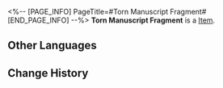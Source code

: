 <%-- [PAGE_INFO]
PageTitle=#Torn Manuscript Fragment#
[END_PAGE_INFO] --%>
{{Item Infobox
|title       = Torn Manuscript Fragment
|id          = 140239
|image       = Item Torn Manuscript Fragment.png
|type        = 
|invCategory = 
|rarity      = 3
|effect      = 
|description = The torn manuscript contains faintly discernible notes on conjectures related to "Sensor No. 223" and the "big universe time tunnel" theory.
}}
'''Torn Manuscript Fragment''' is a [[Item]].

==Other Languages==
{{Other Languages
|en   = Torn Manuscript Fragment
|zhs  = 被撕碎的手稿
|zht  = 被撕碎的手稿
|ja   = 破かれた手稿
|ko   = 찢긴 원고
|es   = Fragmento de manuscrito
|fr   = Fragment de manuscrit déchiré
|ru   = Повреждённая рукопись
|th   = ต้นฉบับที่ถูกฉีก
|vi   = Bản Thảo Bị Xé Nát
|de   = Zerrissenes Manuskript
|id   = Serpihan Potongan Manuskrip
|pt   = Fragmento de Manuscrito Rasgado
}}

==Change History==
{{Change History|2.0}}